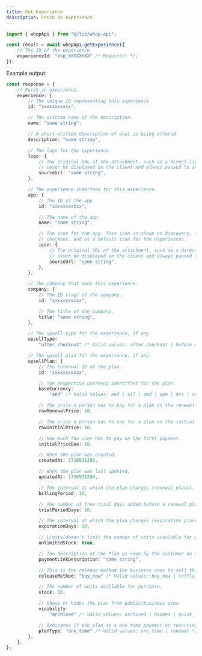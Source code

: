 ```yaml
---
title: Get Experience
description: Fetch an experience.
---
```


```typescript
import { whopApi } from "@/lib/whop-api";

const result = await whopApi.getExperience({
	// The ID of the experience
	experienceId: "exp_XXXXXXXX" /* Required! */,
});

```

Example output:

```typescript
const response = {
	// Fetch an experience.
	experience: {
		// The unique ID representing this experience
		id: "xxxxxxxxxxx",

		// The written name of the description.
		name: "some string",

		// A short written description of what is being offered
		description: "some string",

		// The logo for the experience.
		logo: {
			// The original URL of the attachment, such as a direct link to S3. This should
			// never be displayed on the client and always passed to an Imgproxy transformer.
			sourceUrl: "some string",
		},

		// The experience interface for this experience.
		app: {
			// The ID of the app
			id: "xxxxxxxxxxx",

			// The name of the app
			name: "some string",

			// The icon for the app. This icon is shown on discovery, on the product page, on
			// checkout, and as a default icon for the experiences.
			icon: {
				// The original URL of the attachment, such as a direct link to S3. This should
				// never be displayed on the client and always passed to an Imgproxy transformer.
				sourceUrl: "some string",
			},
		},

		// The company that owns this experience.
		company: {
			// The ID (tag) of the company.
			id: "xxxxxxxxxxx",

			// The title of the company.
			title: "some string",
		},

		// The upsell type for the experience, if any.
		upsellType:
			"after_checkout" /* Valid values: after_checkout | before_checkout | only_in_whop */,

		// The upsell plan for the experience, if any.
		upsellPlan: {
			// The internal ID of the plan.
			id: "xxxxxxxxxxx",

			// The respective currency identifier for the plan.
			baseCurrency:
				"aed" /* Valid values: aed | all | amd | ape | ars | aud | bam | bgn | bhd | bob | brl | bsd | cad | chf | clp | cop | crc | czk | dkk | dop | dzd | egp | etb | eth | eur | gbp | ghs | gmd | gtq | gyd | hkd | huf | idr | ils | inr | jmd | jod | jpy | kes | khr | krw | kwd | lkr | mad | mdl | mga | mkd | mnt | mop | mur | mxn | myr | nad | ngn | nok | nzd | omr | pen | php | pkr | pln | pyg | qar | ron | rsd | rub | rwf | sar | sek | sgd | thb | tnd | try | ttd | twd | tzs | usd | uyu | uzs | vnd | xcd | xof | zar */,

			// The price a person has to pay for a plan on the renewal purchase.
			rawRenewalPrice: 10,

			// The price a person has to pay for a plan on the initial purchase.
			rawInitialPrice: 10,

			// How much the user has to pay on the first payment.
			initialPriceDue: 10,

			// When the plan was created.
			createdAt: 1716931200,

			// When the plan was last updated.
			updatedAt: 1716931200,

			// The interval at which the plan charges (renewal plans).
			billingPeriod: 10,

			// The number of free trial days added before a renewal plan.
			trialPeriodDays: 10,

			// The interval at which the plan charges (expiration plans).
			expirationDays: 10,

			// Limits/doesn't limit the number of units available for purchase.
			unlimitedStock: true,

			// The description of the Plan as seen by the customer on the checkout page.
			paymentLinkDescription: "some string",

			// This is the release method the business uses to sell this plan.
			releaseMethod: "buy_now" /* Valid values: buy_now | raffle | waitlist */,

			// The number of units available for purchase.
			stock: 10,

			// Shows or hides the plan from public/business view.
			visibility:
				"archived" /* Valid values: archived | hidden | quick_link | visible */,

			// Indicates if the plan is a one time payment or recurring.
			planType: "one_time" /* Valid values: one_time | renewal */,
		},
	},
};

```
